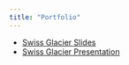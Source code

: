 ```yaml
---
title: "Portfolio"
---
```


<ul>
  <li><a href="/portfolio/Slides_GlacierPresentation.html" target="_blank">Swiss Glacier Slides</a></li>
  <li><a href="/portfolio/SchweizerGletscher_Presentation.html" target="_blank">Swiss Glacier Presentation</a></li>
  </li>  





